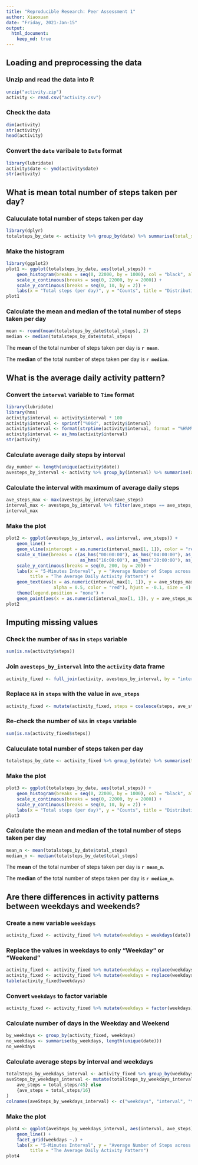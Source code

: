 ```yaml
---
title: "Reproducible Research: Peer Assessment 1"
author: Xiaoxuan
date: "Friday, 2021-Jan-15"
output: 
  html_document:
    keep_md: true
---
```



## Loading and preprocessing the data

### Unzip and read the data into R

```r
unzip("activity.zip")
activity <- read.csv("activity.csv")
```

### Check the data

```r
dim(activity)
str(activity)
head(activity)
```

### Convert the `date` varibale to `Date` format

```r
library(lubridate)
activity$date <- ymd(activity$date)
str(activity)
```


## What is mean total number of steps taken per day?

### Caluculate total number of steps taken per day

```r
library(dplyr)
totalsteps_by_date <- activity %>% group_by(date) %>% summarise(total_steps = sum(steps, na.rm = TRUE))
```

### Make the histogram

```r
library(ggplot2)
plot1 <- ggplot(totalsteps_by_date, aes(total_steps)) +
    geom_histogram(breaks = seq(0, 22000, by = 1000), col = "black", alpha = .5) + 
    scale_x_continuous(breaks = seq(0, 22000, by = 2000)) + 
    scale_y_continuous(breaks = seq(0, 10, by = 2)) + 
    labs(x = "Total steps (per day)", y = "Counts", title = "Distribution of Total Steps per Day")
plot1
```


### Calculate the mean and median of the total number of steps taken per day

```r
mean <- round(mean(totalsteps_by_date$total_steps), 2)
median <- median(totalsteps_by_date$total_steps)
```

The **mean** of the total number of steps taken per day is **`r mean`**.  

The **median** of the total number of steps taken per day is **`r median`**.  


## What is the average daily activity pattern?

### Convert the `interval` variable to `Time` format

```r
library(lubridate)
library(hms)
activity$interval <- activity$interval * 100
activity$interval <- sprintf("%06d", activity$interval)
activity$interval <- format(strptime(activity$interval, format = "%H%M%S"), format = "%H:%M:%S")
activity$interval <- as_hms(activity$interval)
str(activity)
```

### Calculate average daily steps by interval

```r
day_number <- length(unique(activity$date))
avesteps_by_interval <- activity %>% group_by(interval) %>% summarise(ave_steps = sum(steps, na.rm = TRUE)/day_number)
```

### Calculate the interval with maximum of average daily steps

```r
ave_steps_max <- max(avesteps_by_interval$ave_steps)
interval_max <- avesteps_by_interval %>% filter(ave_steps == ave_steps_max)
interval_max
```

### Make the plot

```r
plot2 <- ggplot(avesteps_by_interval, aes(interval, ave_steps)) + 
    geom_line() + 
    geom_vline(xintercept = as.numeric(interval_max[1, 1]), color = "red", alpha = .5) + 
    scale_x_time(breaks = c(as_hms("00:00:00"), as_hms("04:00:00"), as_hms("08:00:00"), as_hms("12:00:00"), 
                            as_hms("16:00:00"), as_hms("20:00:00"), as_hms("24:00:00"))) + 
    scale_y_continuous(breaks = seq(0, 200, by = 20)) + 
    labs(x = "5-Minutes Interval", y = "Average Number of Steps across All Days", 
         title = "The Average Daily Activity Pattern") + 
    geom_text(aes(x = as.numeric(interval_max[1, 1]), y = ave_steps_max, label = "(08:35:00, 179.1)", 
                  alpha = 0.5, color = "red"), hjust = -0.1, size = 4) + 
    theme(legend.position = "none") + 
    geom_point(aes(x = as.numeric(interval_max[1, 1]), y = ave_steps_max, color = "red", alpha = 0.5), size = 1)
plot2
```


## Imputing missing values

### Check the number of `NAs` in `steps` variable

```r
sum(is.na(activity$steps))
```

### Join `avesteps_by_interval` into the `activity` data frame

```r
activity_fixed <- full_join(activity, avesteps_by_interval, by = "interval")
```

### Replace `NA` in `steps` with the value in `ave_steps`

```r
activity_fixed <- mutate(activity_fixed, steps = coalesce(steps, ave_steps))
```

### Re-check the number of `NAs` in `steps` variable

```r
sum(is.na(activity_fixed$steps))
```

### Caluculate total number of steps taken per day

```r
totalsteps_by_date <- activity_fixed %>% group_by(date) %>% summarise(total_steps = sum(steps))
```

### Make the plot

```r
plot3 <- ggplot(totalsteps_by_date, aes(total_steps)) +
    geom_histogram(breaks = seq(0, 22000, by = 1000), col = "black", alpha = .5) + 
    scale_x_continuous(breaks = seq(0, 22000, by = 2000)) + 
    scale_y_continuous(breaks = seq(0, 10, by = 2)) + 
    labs(x = "Total steps (per day)", y = "Counts", title = "Distribution of Total Steps per Day")
plot3
```


### Calculate the mean and median of the total number of steps taken per day

```r
mean_n <- mean(totalsteps_by_date$total_steps)
median_n <- median(totalsteps_by_date$total_steps)
```

The **mean** of the total number of steps taken per day is **`r mean_n`**.  

The **median** of the total number of steps taken per day is **`r median_n`**.  


## Are there differences in activity patterns between weekdays and weekends?

### Create a new variable `weekdays`

```r
activity_fixed <- activity_fixed %>% mutate(weekdays = weekdays(date))
```

### Replace the values in weekdays to only "Weekday" or "Weekend"

```r
activity_fixed <- activity_fixed %>% mutate(weekdays = replace(weekdays, weekdays %in% c("Monday", "Tuesday", "Wednesday", "Thursday", "Friday"), "Weekday"))
activity_fixed <- activity_fixed %>% mutate(weekdays = replace(weekdays, weekdays %in% c("Saturday", "Sunday"), "Weekend"))
table(activity_fixed$weekdays)
```

### Convert `weekdays` to factor variable

```r
activity_fixed <- activity_fixed %>% mutate(weekdays = factor(weekdays))
```

### Calculate number of days in the Weekday and Weekend

```r
by_weekdays <- group_by(activity_fixed, weekdays)
no_weekdays <- summarise(by_weekdays, length(unique(date)))
no_weekdays
```

### Calculate average steps by interval and weekdays

```r
totalSteps_by_weekdays_interval <- activity_fixed %>% group_by(weekdays, interval) %>% summarise(total_steps = sum(steps))
aveSteps_by_weekdays_interval <- mutate(totalSteps_by_weekdays_interval, if (weekdays == "Weekday") {
    ave_steps = total_steps/45} else 
    {ave_steps = total_steps/16} 
)
colnames(aveSteps_by_weekdays_interval) <- c("weekdays", "interval", "total_steps", "ave_steps")
```

### Make the plot

```r
plot4 <- ggplot(aveSteps_by_weekdays_interval, aes(interval, ave_steps)) + 
    geom_line() + 
    facet_grid(weekdays ~.) +
    labs(x = "5-Minutes Interval", y = "Average Number of Steps across All Days", 
         title = "The Average Daily Activity Pattern")
plot4
```


